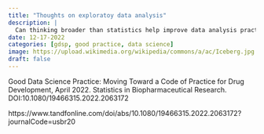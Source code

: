 ```yaml
---
title: "Thoughts on exploratoy data analysis"
description: |
  Can thinking broader than statistics help improve data analysis practice? 
date: 12-17-2022
categories: [gdsp, good practice, data science]
image: https://upload.wikimedia.org/wikipedia/commons/a/ac/Iceberg.jpg
draft: false
---
```


Good Data Science Practice: Moving Toward a Code of Practice for Drug Development, April 2022. Statistics in Biopharmaceutical Research. DOI:10.1080/19466315.2022.2063172


https://www.tandfonline.com/doi/abs/10.1080/19466315.2022.2063172?journalCode=usbr20